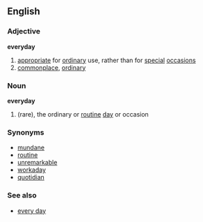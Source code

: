 ==English==
===Adjective===
'''everyday'''

# [[appropriate]] for [[ordinary]] use, rather than for [[special]] [[occasion]]s
# [[commonplace]], [[ordinary]]

===Noun===
'''everyday'''

# (rare), the ordinary or [[routine]] [[day]] or occasion

===Synonyms===
* [[mundane]]
* [[routine]]
* [[unremarkable]]
* [[workaday]]
* [[quotidian]]

===See also===
*[[every day]]<!-- everday is commonly misused in the sense of every day -->